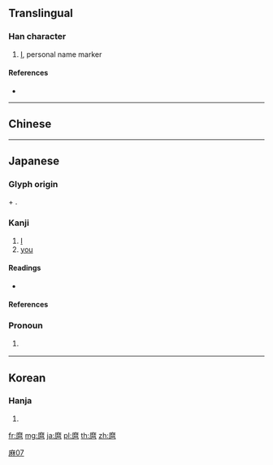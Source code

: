 {{character info/new}}
==Translingual==

===Han character===
{{Han char|rn=200|rad=麻|as=07|sn=18|four=|canj=IDRR}}

# [[I]], personal name marker

====References====
* {{Han ref|kx=1515.211|dkj=47909|dj=2045.250|hdz=74724.160|uh=9EBF|ud=40639}}

----

==Chinese==
{{zh-see|縻|v}}

----

==Japanese==

===Glyph origin===
{{m|ja|麻|tr=ma}} + {{m|ja|呂|tr=ro}}.

===Kanji===
{{ja-kanji|grade=n|rs=麻07}}

# [[I]]
# [[you]]

====Readings====
* {{ja-readings|on=[[ろ]] (ro)|kun=[[まろ]] (maro)|nanori=[[ま]] (ma)}}

====References====
{{ja-kref
|jis=4B7B
|ku=4391
|shift=969B
|euc=CBFB
|freq=''not ranked''
|nelson=5396
|newnelson=7044
|halpern=3184
|kld=2034
|heisig=2894
|tuttle=3q15.2
}}

[[Category:Japanese-coined CJKV characters used outside Japanese|麻07]]

===Pronoun===
{{ja-pos|pronoun|まろ}}

# {{lb|ja|archaic|sort=まろ}} {{l|en|I}}

----

==Korean==

===Hanja===
{{ko-hanja|hangeul=마|eumhun=|rv=ma|mr=ma|y=ma}}

# {{defn|lang=ko|sort=麻07}}

[[fr:麿]]
[[mg:麿]]
[[ja:麿]]
[[pl:麿]]
[[th:麿]]
[[zh:麿]]